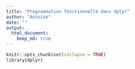 ```yaml
---
title: "Programmation fonctionnelle dans dplyr"
author: "Antoine"
date: ""
output: 
  html_document:
    keep_md: true
---
```


```r
knitr::opts_chunk$set(collapse = TRUE)
library(dplyr)
```

# 